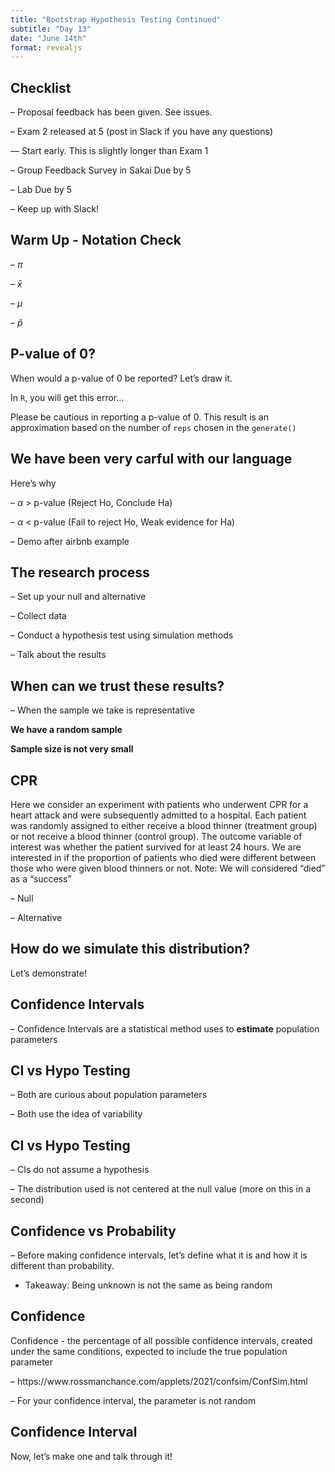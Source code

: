 ```yaml
---
title: "Bootstrap Hypothesis Testing Continued"
subtitle: "Day 13"
date: "June 14th"
format: revealjs
---
```


## Checklist

-- Proposal feedback has been given. See issues.

-- Exam 2 released at 5 (post in Slack if you have any questions)

--- Start early. This is slightly longer than Exam 1

-- Group Feedback Survey in Sakai Due by 5

-- Lab Due by 5

-- Keep up with Slack!

## Warm Up - Notation Check

-- $\pi$

-- $\bar{x}$

-- $\mu$

-- $\hat{p}$

## P-value of 0?

When would a p-value of 0 be reported? Let's draw it.

In `R`, you will get this error...

Please be cautious in reporting a p-value of 0. This result is an approximation based on the number of `reps` chosen in the `generate()`

## We have been very carful with our language

Here's why

-- $\alpha$ \> p-value (Reject Ho, Conclude Ha)

-- $\alpha$ \< p-value (Fail to reject Ho, Weak evidence for Ha)

-- Demo after airbnb example

## The research process

-- Set up your null and alternative

-- Collect data

-- Conduct a hypothesis test using simulation methods

-- Talk about the results

## When can we trust these results?

-- When the sample we take is representative

**We have a random sample**

**Sample size is not very small**

## CPR {.smaller}

Here we consider an experiment with patients who underwent CPR for a heart attack and were subsequently admitted to a hospital. Each patient was randomly assigned to either receive a blood thinner (treatment group) or not receive a blood thinner (control group). The outcome variable of interest was whether the patient survived for at least 24 hours. We are interested in if the proportion of patients who died were different between those who were given blood thinners or not. Note: We will considered "died" as a "success"

-- Null

-- Alternative

## How do we simulate this distribution?

Let's demonstrate!

## Confidence Intervals

-- Confidence Intervals are a statistical method uses to **estimate** population parameters

## CI vs Hypo Testing

-- Both are curious about population parameters

-- Both use the idea of variability

## CI vs Hypo Testing

-- CIs do not assume a hypothesis

-- The distribution used is not centered at the null value (more on this in a second)

## Confidence vs Probability

-- Before making confidence intervals, let's define what it is and how it is different than probability.

-   Takeaway: Being unknown is not the same as being random

## Confidence

Confidence - the percentage of all possible confidence intervals, created under the same conditions, expected to include the true population parameter

-- https://www.rossmanchance.com/applets/2021/confsim/ConfSim.html

-- For your confidence interval, the parameter is not random

## Confidence Interval

Now, let's make one and talk through it!
